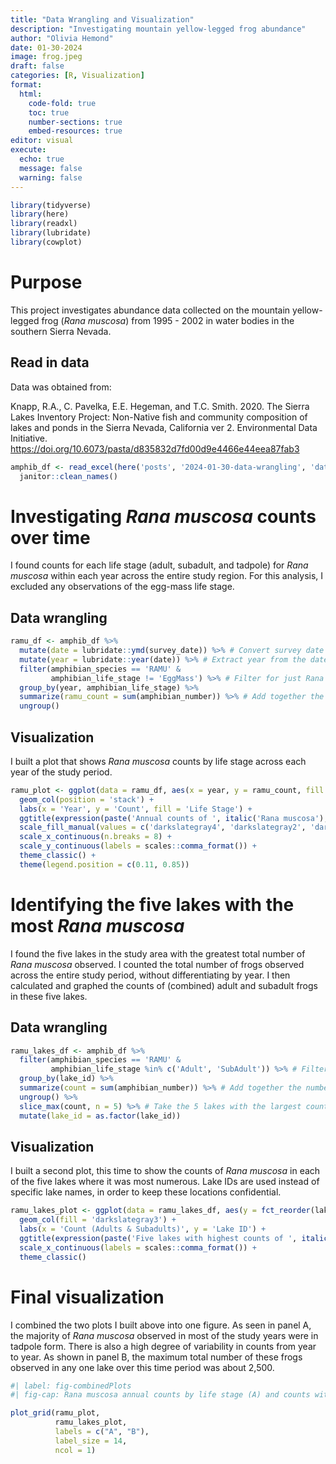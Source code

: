 ```yaml
---
title: "Data Wrangling and Visualization"
description: "Investigating mountain yellow-legged frog abundance"
author: "Olivia Hemond"
date: 01-30-2024
image: frog.jpeg
draft: false
categories: [R, Visualization]
format: 
  html:
    code-fold: true
    toc: true
    number-sections: true
    embed-resources: true
editor: visual
execute: 
  echo: true
  message: false
  warning: false
---
```


```r
library(tidyverse)
library(here)
library(readxl)
library(lubridate)
library(cowplot)
```

# Purpose

This project investigates abundance data collected on the mountain yellow-legged frog (*Rana muscosa*) from 1995 - 2002 in water bodies in the southern Sierra Nevada.

## Read in data

Data was obtained from:

Knapp, R.A., C. Pavelka, E.E. Hegeman, and T.C. Smith. 2020. The Sierra Lakes Inventory Project: Non-Native fish and community composition of lakes and ponds in the Sierra Nevada, California ver 2. Environmental Data Initiative. <https://doi.org/10.6073/pasta/d835832d7fd00d9e4466e44eea87fab3>

```r
amphib_df <- read_excel(here('posts', '2024-01-30-data-wrangling', 'data', 'sierra_amphibians.xlsx')) %>% 
  janitor::clean_names()
```

# Investigating *Rana muscosa* counts over time

I found counts for each life stage (adult, subadult, and tadpole) for *Rana muscosa* within each year across the entire study region. For this analysis, I excluded any observations of the egg-mass life stage.

## Data wrangling

```r
ramu_df <- amphib_df %>% 
  mutate(date = lubridate::ymd(survey_date)) %>% # Convert survey date column to date format
  mutate(year = lubridate::year(date)) %>% # Extract year from the date column
  filter(amphibian_species == 'RAMU' & 
         amphibian_life_stage != 'EggMass') %>% # Filter for just Rana muscosa and exclude egg-mass observations
  group_by(year, amphibian_life_stage) %>% 
  summarize(ramu_count = sum(amphibian_number)) %>% # Add together the number of observed frogs in each year and life stage
  ungroup()
```

## Visualization

I built a plot that shows *Rana muscosa* counts by life stage across each year of the study period.

```r
ramu_plot <- ggplot(data = ramu_df, aes(x = year, y = ramu_count, fill = amphibian_life_stage)) +
  geom_col(position = 'stack') +
  labs(x = 'Year', y = 'Count', fill = 'Life Stage') +
  ggtitle(expression(paste('Annual counts of ', italic('Rana muscosa'), ' by life stage'))) +
  scale_fill_manual(values = c('darkslategray4', 'darkslategray2', 'darkseagreen3')) +
  scale_x_continuous(n.breaks = 8) +
  scale_y_continuous(labels = scales::comma_format()) +
  theme_classic() +
  theme(legend.position = c(0.11, 0.85))
```

# Identifying the five lakes with the most *Rana muscosa*

I found the five lakes in the study area with the greatest total number of *Rana muscosa* observed. I counted the total number of frogs observed across the entire study period, without differentiating by year. I then calculated and graphed the counts of (combined) adult and subadult frogs in these five lakes.

## Data wrangling

```r
ramu_lakes_df <- amphib_df %>% 
  filter(amphibian_species == 'RAMU' & 
         amphibian_life_stage %in% c('Adult', 'SubAdult')) %>% # Filter for just Rana muscosa and just adult/subadults
  group_by(lake_id) %>% 
  summarize(count = sum(amphibian_number)) %>% # Add together the number of observed frogs
  ungroup() %>% 
  slice_max(count, n = 5) %>% # Take the 5 lakes with the largest counts
  mutate(lake_id = as.factor(lake_id))
```

## Visualization

I built a second plot, this time to show the counts of *Rana muscosa* in each of the five lakes where it was most numerous. Lake IDs are used instead of specific lake names, in order to keep these locations confidential.

```r
ramu_lakes_plot <- ggplot(data = ramu_lakes_df, aes(y = fct_reorder(lake_id, count, .desc = FALSE), x = count)) +
  geom_col(fill = 'darkslategray3') +
  labs(x = 'Count (Adults & Subadults)', y = 'Lake ID') +
  ggtitle(expression(paste('Five lakes with highest counts of ', italic('Rana muscosa')))) +
  scale_x_continuous(labels = scales::comma_format()) +
  theme_classic()
```

# Final visualization

I combined the two plots I built above into one figure. As seen in panel A, the majority of *Rana muscosa* observed in most of the study years were in tadpole form. There is also a high degree of variability in counts from year to year. As shown in panel B, the maximum total number of these frogs observed in any one lake over this time period was about 2,500.

```r
#| label: fig-combinedPlots
#| fig-cap: Rana muscosa annual counts by life stage (A) and counts within the five lakes containing the highest number of these frogs (B). 

plot_grid(ramu_plot, 
          ramu_lakes_plot,
          labels = c("A", "B"),
          label_size = 14,
          ncol = 1)
```
